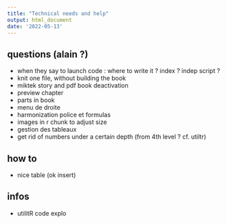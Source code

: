 ```yaml
---
title: "Technical needs and help"
output: html_document
date: '2022-05-13'
---
```


## questions (alain ?)

-   when they say to launch code : where to write it ? index ? indep script ?
-   knit one file, without building the book
-   miktek story and pdf book deactivation
-   preview chapter
-   parts in book
-   menu de droite
-   harmonization police et formulas
-   images in r chunk to adjust size
-   gestion des tableaux
-   get rid of numbers under a certain depth (from 4th level ? cf. utiltr)

## how to

-   nice table (ok insert)

## infos

-   utilitR code explo
